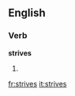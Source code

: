 ==English==

===Verb===
'''strives'''

# {{third-person singular of|[[strive]]}}

[[fr:strives]]
[[it:strives]]